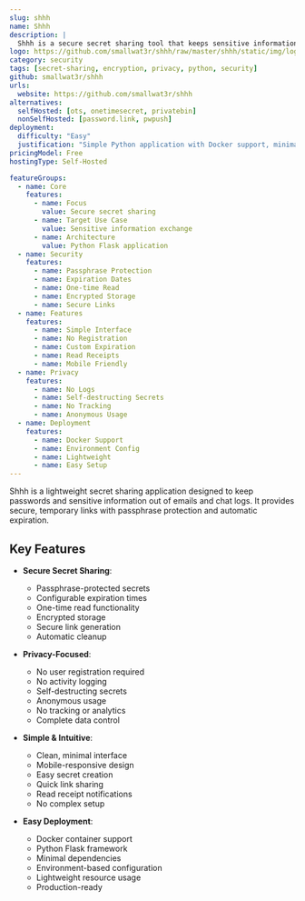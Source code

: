 ```yaml
---
slug: shhh
name: Shhh
description: |
  Shhh is a secure secret sharing tool that keeps sensitive information out of emails and chat logs by providing secure links with passphrase protection and expiration dates.
logo: https://github.com/smallwat3r/shhh/raw/master/shhh/static/img/logo.png
category: security
tags: [secret-sharing, encryption, privacy, python, security]
github: smallwat3r/shhh
urls:
  website: https://github.com/smallwat3r/shhh
alternatives:
  selfHosted: [ots, onetimesecret, privatebin]
  nonSelfHosted: [password.link, pwpush]
deployment:
  difficulty: "Easy"
  justification: "Simple Python application with Docker support, minimal dependencies."
pricingModel: Free
hostingType: Self-Hosted

featureGroups:
  - name: Core
    features:
      - name: Focus
        value: Secure secret sharing
      - name: Target Use Case
        value: Sensitive information exchange
      - name: Architecture
        value: Python Flask application
  - name: Security
    features:
      - name: Passphrase Protection
      - name: Expiration Dates
      - name: One-time Read
      - name: Encrypted Storage
      - name: Secure Links
  - name: Features
    features:
      - name: Simple Interface
      - name: No Registration
      - name: Custom Expiration
      - name: Read Receipts
      - name: Mobile Friendly
  - name: Privacy
    features:
      - name: No Logs
      - name: Self-destructing Secrets
      - name: No Tracking
      - name: Anonymous Usage
  - name: Deployment
    features:
      - name: Docker Support
      - name: Environment Config
      - name: Lightweight
      - name: Easy Setup
---
```


Shhh is a lightweight secret sharing application designed to keep passwords and sensitive information out of emails and chat logs. It provides secure, temporary links with passphrase protection and automatic expiration.

## Key Features

- **Secure Secret Sharing**:

  - Passphrase-protected secrets
  - Configurable expiration times
  - One-time read functionality
  - Encrypted storage
  - Secure link generation
  - Automatic cleanup

- **Privacy-Focused**:

  - No user registration required
  - No activity logging
  - Self-destructing secrets
  - Anonymous usage
  - No tracking or analytics
  - Complete data control

- **Simple & Intuitive**:

  - Clean, minimal interface
  - Mobile-responsive design
  - Easy secret creation
  - Quick link sharing
  - Read receipt notifications
  - No complex setup

- **Easy Deployment**:
  - Docker container support
  - Python Flask framework
  - Minimal dependencies
  - Environment-based configuration
  - Lightweight resource usage
  - Production-ready
